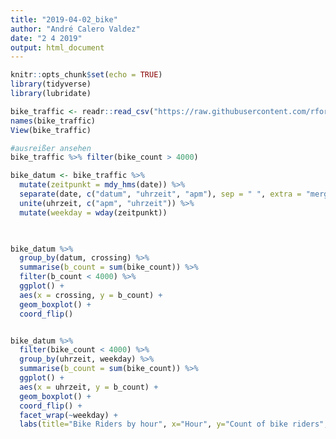 ```yaml
---
title: "2019-04-02_bike"
author: "André Calero Valdez"
date: "2 4 2019"
output: html_document
---
```


```r
knitr::opts_chunk$set(echo = TRUE)
library(tidyverse)
library(lubridate)
```


```r
bike_traffic <- readr::read_csv("https://raw.githubusercontent.com/rfordatascience/tidytuesday/master/data/2019/2019-04-02/bike_traffic.csv")
names(bike_traffic)
View(bike_traffic)

#ausreißer ansehen
bike_traffic %>% filter(bike_count > 4000)
```


```r

bike_datum <- bike_traffic %>% 
  mutate(zeitpunkt = mdy_hms(date)) %>% 
  separate(date, c("datum", "uhrzeit", "apm"), sep = " ", extra = "merge") %>% 
  unite(uhrzeit, c("apm", "uhrzeit")) %>% 
  mutate(weekday = wday(zeitpunkt))
  



```


```r

bike_datum %>% 
  group_by(datum, crossing) %>% 
  summarise(b_count = sum(bike_count)) %>% 
  filter(b_count < 4000) %>% 
  ggplot() +
  aes(x = crossing, y = b_count) +
  geom_boxplot() +
  coord_flip()


bike_datum %>% 
  filter(bike_count < 4000) %>% 
  group_by(uhrzeit, weekday) %>% 
  summarise(b_count = sum(bike_count)) %>% 
  ggplot() +
  aes(x = uhrzeit, y = b_count) +
  geom_boxplot() +
  coord_flip() +
  facet_wrap(~weekday) +
  labs(title="Bike Riders by hour", x="Hour", y="Count of bike riders", subtitle = "Plot of rider count per hour")

```

